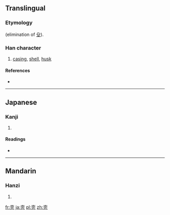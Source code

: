 {{also|殻|殼|売}}
==Translingual==
{{ja-forms|[[殻]]|壳|[[殼]]}}
===Etymology===
{{Han simp|殼|f=殳|t=&nbsp;}} (elimination of [[殳]]).

===Han character===
{{Han char|rn=33|rad=士|as=04|sn=7|four=|canj=土月竹弓 (GBHN), X土月竹弓 (XGBHN)}}

# [[casing]], [[shell]], [[husk]]

====References====
* {{Han ref|kx=0243.041|dkj=05648|dj=0483.100|hdz=10428.020|uh=58F3|ud=22771}}

----

==Japanese==

===Kanji===
{{ja-kanji|grade=|rs=士04}}

# {{defn|lang=ja|sort=士04}}

====Readings====
* {{ja-readings|on=[[かく]] (kaku)|kun=[[から]] (kara)}}

----

==Mandarin==

===Hanzi===
{{cmn-hanzi|tra=[[殻]], [[殼]]|pin=[[ké]] ([[ke2]]), [[qiào]] ([[qiao4]])|wg=k'o<sup>2</sup>}}

# {{defn|lang=cmn|sort=士04}}

[[fr:壳]]
[[ja:壳]]
[[pl:壳]]
[[zh:壳]]
